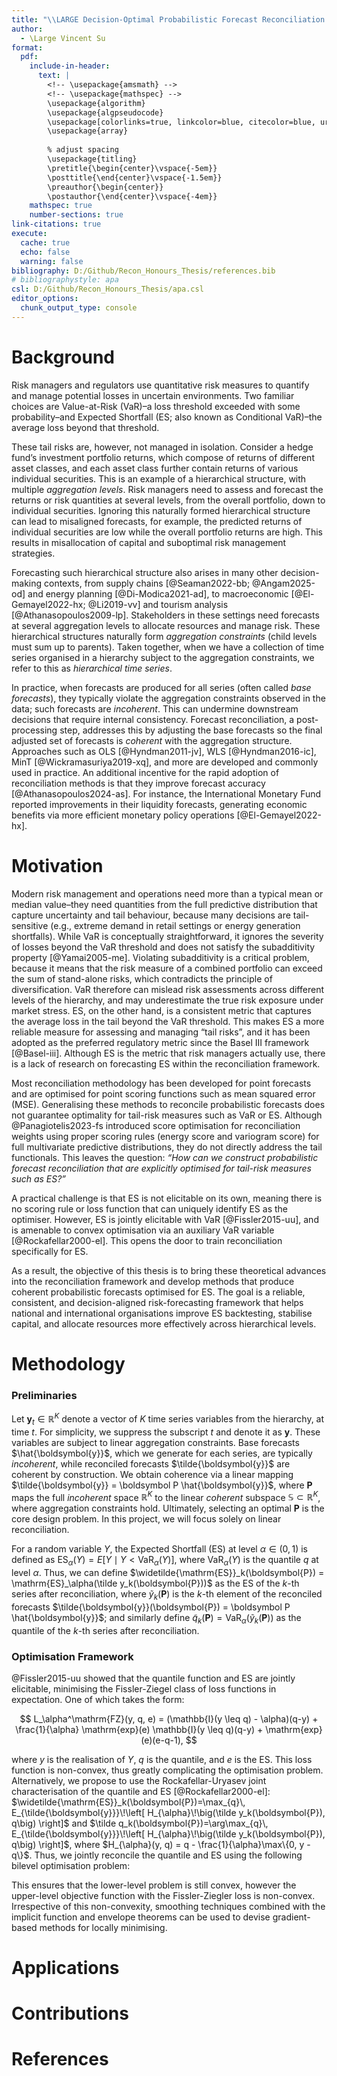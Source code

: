 ```yaml
---
title: "\\LARGE Decision-Optimal Probabilistic Forecast Reconciliation for Expected Shortfall in Hierarchical Time Series"
author: 
  - \Large Vincent Su
format: 
  pdf:
    include-in-header:
      text: |
        <!-- \usepackage{amsmath} -->
        <!-- \usepackage{mathspec} -->
        \usepackage{algorithm}
        \usepackage{algpseudocode}
        \usepackage[colorlinks=true, linkcolor=blue, citecolor=blue, urlcolor=blue]{hyperref}
        \usepackage{array}
        
        % adjust spacing
        \usepackage{titling}
        \pretitle{\begin{center}\vspace{-5em}}
        \posttitle{\end{center}\vspace{-1.5em}} 
        \preauthor{\begin{center}}
        \postauthor{\end{center}\vspace{-4em}} 
    mathspec: true
    number-sections: true
link-citations: true
execute:
  cache: true
  echo: false
  warning: false
bibliography: D:/Github/Recon_Honours_Thesis/references.bib
# bibliographystyle: apa
csl: D:/Github/Recon_Honours_Thesis/apa.csl
editor_options: 
  chunk_output_type: console
---
```


<!--
========== Tas Advice ==========
- Start with ES
  - Talk about VaR and then ES
  - Take portfolio as example
  - Walk to hierarchical time series
  - Motivation is bringing ES and HTS together

- Quantiles are point forecasts



-->

# Background

<!-- 
========== Old version ==========

- Data is hierarchical
- Decision making requires forecasts at different levels of hierarchy
- Base forecasts are incoherent and accuracy suffers
- Reconciliation methods are used to adjust forecasts to be coherent
- Point forecasts methods are developed
- Probabilistic forecasts are sometimes the quantity of interest, especially in risk management

Many operational datasets are naturally hierarchical. For Starbucks, their total sales is the sum of all countries they are operating in, and each national sales is the sum for all cities, down to many outlets, forming an aggregation constraint. Forecasting such hierarchical time series arises in many decision-making contexts ranging from supply chains [@Seaman2022-bb; @Angam2025-od] and energy planning [@Di-Modica2021-ad], to macroeconomic [@El-Gemayel2022-hx; @Li2019-vv] and tourism analysis [@Athanasopoulos2009-lp], where stakeholders need forecasts at several aggregation levels to allocate resources and manage risk.

In practice, when base forecasts are produced independently for all series, they typically fail to satisfy the aggregation constraints. Such forecasts are *incoherent*, which can undermine downstream decisions that require internal consistency. Forecast reconciliation addresses this by adjusting the base forecasts so the final set is *coherent* with the hierarchy. Approaches such as OLS [@Hyndman2011-jv], WLS [@Hyndman2016-ic], and MinT [@Wickramasuriya2019-xq] implement this as linear mappings (often projections) so that the adjusted forecasts lie in the coherent subspace; see @Athanasopoulos2024-as for a comprehensive review. 
-->

<!-- 
- Talk about VaR and then ES
- Take portfolio as example
- Link to hierarchical time series with previous example
- Mention HTS arises in many contexts
- Brief about coherence and reconciliation
-->

<!-- 
While VaR is conceptually straightforward, it only measures the percentiles of loss distributions and ignores the severity of losses beyond that threshold [@Yamai2005-me]. ES, on the other hand, captures the average loss in the tail beyond the VaR threshold. This makes ES a more reliable metric for assessing and managing "tail risks", and it has been adopted as the preferred regulatory metric since the Basel III framework [@Basel-iii].
-->

Risk managers and regulators use quantitative risk measures to quantify and manage potential losses in uncertain environments. Two familiar choices are Value-at-Risk (VaR)--a loss threshold exceeded with some probability--and Expected Shortfall (ES; also known as Conditional VaR)--the average loss beyond that threshold. 

These tail risks are, however, not managed in isolation. Consider a hedge fund's investment portfolio returns, which compose of returns of different asset classes, and each asset class further contain returns of various individual securities. This is an example of a hierarchical structure, with multiple *aggregation levels*. Risk managers need to assess and forecast the returns or risk quantities at several levels, from the overall portfolio, down to individual securities. Ignoring this naturally formed hierarchical structure can lead to misaligned forecasts, for example, the predicted returns of individual securities are low while the overall portfolio returns are high. This results in misallocation of capital and suboptimal risk management strategies.

Forecasting such hierarchical structure also arises in many other decision-making contexts, from supply chains [@Seaman2022-bb; @Angam2025-od] and energy planning [@Di-Modica2021-ad], to macroeconomic [@El-Gemayel2022-hx; @Li2019-vv] and tourism analysis [@Athanasopoulos2009-lp]. Stakeholders in these settings need forecasts at several aggregation levels to allocate resources and manage risk. These hierarchical structures naturally form *aggregation constraints* (child levels must sum up to parents). Taken together, when we have a collection of time series organised in a hierarchy subject to the aggregation constraints, we refer to this as *hierarchical time series*.

In practice, when forecasts are produced for all series (often called *base forecasts*), they typically violate the aggregation constraints observed in the data; such forecasts are *incoherent*. This can undermine downstream decisions that require internal consistency. Forecast reconciliation, a post-processing step, addresses this by adjusting the base forecasts so the final adjusted set of forecasts is *coherent* with the aggregation structure. Approaches such as OLS [@Hyndman2011-jv], WLS [@Hyndman2016-ic], MinT [@Wickramasuriya2019-xq], and more are developed and commonly used in practice. An additional incentive for the rapid adoption of reconciliation methods is that they improve forecast accuracy [@Athanasopoulos2024-as]. For instance, the International Monetary Fund reported improvements in their liquidity forecasts, generating economic benefits via more efficient monetary policy operations [@El-Gemayel2022-hx].

<!-- \color{red}
Importantly, ES behaves well under aggregation (satisfying subadditivity), making it a natural target when risks are rolled up through a hierarchy. This context motivates methods that deliver coherent, multi-level forecasts whose uncertainty aligns with the tail-risk metrics managers actually use.

(should i remove this?)
\color{black} -->




# Motivation

<!--
========== Old version ==========

- Recent works mainly focus on point forecasts
- Existing point forecast reconciliation can be extended to probabilistic forecasts
- Point forecast reconciliation methods are optimised for scoring rules such as MSE
- Question: How can probabilistic reconciliation be optimised with respect to different loss functions targeted at the
downstream decision? 
- Value-at-risk (VaR) is common risk measure, however, it ignores the tail risk and not coherent risk measure
- Expected Shortfall (ES) is coherent risk measure and accounts for tail risk, and has recently superseded the Value at Risk as the preferred risk measure in banking regulation.
- This work investigates the optimal probabilistic forecast reconciliation for Expected Shortfall.


In the current literature, most reconciliation methodology has been developed for point forecasts, and its benefits for accuracy and coordination across organisation's departments or "silos" are well documented. However, in many applications the quantity of interest is probabilistic forecasts, not just a specific value. Decision makers care about the full distribution of future outcomes to quantify uncertainty, especially in risk management, where tail risks matter (e.g., extreme demand in newsvendor settings or energy generation shortfalls). This motivates moving from point reconciliation to probabilistic reconciliation, so that coherent forecasts also carry coherent uncertainty.

Existing reconciliation methods for point forecasts has recently been generalised to reconcile probabilistic forecasts. However, these approaches originally focus on point forecasts and are optimised for scoring rules such as mean squared error (MSE). There is a gap in the literature on how *optimal* this approach is with respect to the downstream decision. The current expansion of point reconciliation methods no longer guarantee optimality for probabilistic forecasts, such as quantiles or expected shortfall (ES). This leaves the question: *"How can probabilistic reconciliation be optimised with respect to different loss functions targeted at the downstream decision?"*

Although @Panagiotelis2023-fs introduced an score optimisation for reconciliation weights using the energy score or variogram score, they are scoring rules for full multivariate predictive distributions and do not directly address the tail functionals. 

Among the risk measures, quantiles, also known as Value-at-Risk (VaR), is a common choice, but it has limitations. VaR ignores the severity of losses beyond that threshold and is not a coherent risk measure, since it does not satisfy the subadditivity property [@Yamai2005-me]. This can lead to inconsistencies in risk assessments across different levels of the hierarchy.

Meanwhile, Expected Shortfall (ES) is a coherent risk measure that accounts for the severity of losses in the tail of the distribution [@Yamai2005-me]. It has recently been adopted as the preferred risk measure in banking regulation since the Basel III regulatory framework [@Basel-iii]. It has ability to capture tail risks more effectively than VaR. ES is also applicable beyond finance, such as quantifying expected economic loss when electricity demand exceeds available capacity. Therefore, we aim to investigate and develop the optimal probabilistic forecast reconciliation under the Expected Shortfall criterion.
-->

<!--
=========== 1st version =========
In the current literature, most reconciliation methodology has been developed for point forecasts, and its benefits for accuracy and coordination across organisation's departments or "silos" are well documented. However, modern risk management and operations need more than a typical mean or median value--they need quantities from the full predictive distribution that capture uncertainty and tail behaviour, because many decisions are tail-sensitive (e.g., extreme demand in newsvendor settings or energy generation shortfalls).

Existing reconciliation methods for point forecasts has recently been generalised to reconcile probabilistic forecasts with downstream decisions based on these. However, these approaches originally focus on point forecasts and are optimised for scoring functions such as mean squared error (MSE). There is a gap in the literature on how *optimal* this approach when considering alternative quantities of interest, such as Value-at-Risk or Expected Shortfall. This leaves the question: *"How can we construct probabilistic forecast reconciliation that are explicitly optimised for tail-risk measures?"*

Although @Panagiotelis2023-fs introduced an score optimisation for reconciliation weights using proper scoring rules (energy score and variogram score) for full multivariate predictive distributions, they do not directly address the tail functionals. Other than that, there is a lack of research on optimising reconciliation for specific risk measures such as VaR and ES.

Both VaR and ES are popular risk measures, but they have different properties. While VaR is conceptually straightforward, it ignores the severity of losses beyond the VaR threshold and is not a coherent risk measure, since it does not satisfy the subadditivity property [@Yamai2005-me]. VaR can mislead risk assessments across different levels of the hierarchy, and may underestimate the true risk exposure under market stress. ES, on the other hand, is a coherent metric that captures the average loss in the tail beyond the VaR threshold. This makes ES a more reliable metric for assessing and managing "tail risks", and it has been adopted as the preferred regulatory metric since the Basel III framework [@Basel-iii].

Even with these advantages, ES has its own challenges. Notably, ES is not elicitable on its own, meaning there is no scoring rule or loss function that can uniquely identify the ES as the optimal optimiser. However, works from @Fissler2015-uu and @Rockafellar2000-el show that this is not impossible when ES is considered jointly with VaR. This joint elicitability opens the door to optimising reconciliation methods specifically for ES. As a result, the biggest objective of this project is to bring these recent theoretical advances into the reconciliation framework, to develop methods that produce coherent probabilistic forecasts optimised for ES.
-->

Modern risk management and operations need more than a typical mean or median value--they need quantities from the full predictive distribution that capture uncertainty and tail behaviour, because many decisions are tail-sensitive (e.g., extreme demand in retail settings or energy generation shortfalls). While VaR is conceptually straightforward, it ignores the severity of losses beyond the VaR threshold and does not satisfy the subadditivity property\footnote{\textbf{Subadditivity.} A risk measure $\rho$ on loss variables is subadditive if $\rho(X+Y)\le \rho(X)+\rho(Y)$ for any losses $X,Y$. Expected Shortfall satisfies subadditivity for all $\alpha\in(0,1)$, whereas VaR can violate it. Thus, the portfolio ES cannot exceed the sums of individual security ESs.} [@Yamai2005-me]. Violating subadditivity is a critical problem, because it means that the risk measure of a combined portfolio can exceed the sum of stand-alone risks, which contradicts the principle of diversification. VaR therefore can mislead risk assessments across different levels of the hierarchy, and may underestimate the true risk exposure under market stress. ES, on the other hand, is a consistent metric that captures the average loss in the tail beyond the VaR threshold. This makes ES a more reliable measure for assessing and managing "tail risks", and it has been adopted as the preferred regulatory metric since the Basel III framework [@Basel-iii]. Although ES is the metric that risk managers actually use, there is a lack of research on forecasting ES within the reconciliation framework.

\color{red}
Most reconciliation methodology has been developed for point forecasts and are optimised for point scoring functions such as mean squared error (MSE). Generalising these methods to reconcile probabilistic forecasts does not guarantee optimality for tail-risk measures such as VaR or ES. Although @Panagiotelis2023-fs introduced score optimisation for reconciliation weights using proper scoring rules (energy score and variogram score) for full multivariate predictive distributions, they do not directly address the tail functionals. This leaves the question: *"How can we construct probabilistic forecast reconciliation that are explicitly optimised for tail-risk measures such as ES?"*
\color{black} 

<!-- 
**AP: I have thought a bit about how we discuss the point v probabilistic issue. Ultimately, a VaR or ES forecast is a point forecast. However, a) any point forecast can be derived from a distributional forecast and b) scoring rules give us a way to obtain the optimal VaR or ES if we know the underlying probabilistic distribution. These two facts taken together mean we can naturally adapt the score optimisation framework of Panagiotelis et al (2023) to obtain optimal ES forecasts while also guaranteeing that these forecast come from an underlying probabilitistic forecast that is coherent.**
-->

A practical challenge is that ES is not elicitable on its own, meaning there is no scoring rule or loss function that can uniquely identify ES as the optimiser. However, ES is jointly elicitable with VaR [@Fissler2015-uu], and is amenable to convex optimisation via an auxiliary VaR variable [@Rockafellar2000-el]. This opens the door to train reconciliation specifically for ES.

As a result, the objective of this thesis is to bring these theoretical advances into the reconciliation framework and develop methods that produce coherent probabilistic forecasts optimised for ES. The goal is a reliable, consistent, and decision-aligned risk-forecasting framework that helps national and international organisations improve ES backtesting, stabilise capital, and allocate resources more effectively across hierarchical levels.

<!-- footnote for subadditivity property? -->

# Methodology

### Preliminaries {-}
<!-- 
- Hierarchical time series (HTS) is a collection of time series that are organised in a hierarchy.
- Coherent subspace and reconciliation definition
- Reconciliation to probabilistic forecasts\
-->

<!-- 
=========== OLD version

Let $\boldsymbol{y}_t \in \mathbb{R}^K$ denote a vector of $K$ time series variables from the hierarchy, at time $t$. For simplicity, we suppress the subscript $t$ and denote it as $\boldsymbol{y}$. These variables are subject to linear aggregation constraints represented by a matrix $\boldsymbol C$, such that $\boldsymbol C \boldsymbol{y} = 0$. For example, in a retail setting, the total sales at a warehouse ($y_1$) and two stores ($y_2$ and $y_3$) might satisfy the constraint $y_1 = y_2 + y_3$, leading to $\boldsymbol C = (1, -1, -1)$.


\tilde{\boldsymbol{y}}
\hat{\boldsymbol{y}}


Base forecasts $\hat{\boldsymbol{y}}$, which we generate for each series, are typically *incoherent* (i.e. $\boldsymbol C \hat{\boldsymbol{y}} \neq 0$), while reconciled forecasts $\tilde{\boldsymbol{y}}$ are coherent by construction (i.e. $\boldsymbol C \hat{\boldsymbol{y}} = 0$). We obtain coherence via a linear mapping $\tilde{\boldsymbol{y}} = \boldsymbol P \hat{\boldsymbol{y}}$, where $\boldsymbol P$ maps the full *incoherent* space $\mathbb{R}^K$ to the linear *coherent* subspace $\mathbb{S} \subset \mathbb{R}^K$, where aggregation constraints hold. 


This mapping $\boldsymbol P$ can be a projection operator $\boldsymbol S (\boldsymbol S' \boldsymbol S)^{-1} \boldsymbol S'$ [@Hyndman2011-jv], where $\boldsymbol S$ is a matrix designed such that $\boldsymbol S \boldsymbol C = 0$. The mapping $\boldsymbol P$ is not unique, and selecting an optimal $\boldsymbol P$ is the core design problem. In this project, we will focus solely on linear reconciliation.

For probabilistic forecasts, let $\hat F$ be a multivariate base probabilistic forecast on $\mathbb{R}^K$. Define the reconciled probabilistic forecast $\tilde F$ on $\mathbb{S}$ so that probabilities are preserved under the reconciliation map (intuitively, events in the coherent subspace under $\tilde F$ correspond to pre-images under $\hat F$). This extends point reconciliation to the distributional setting while respecting the aggregation constraints.

\color{red}
Talk about the probabilistic reconciliation and how it is extended from point reconciliation.
\color{black}
-->

Let $\boldsymbol{y}_t \in \mathbb{R}^K$ denote a vector of $K$ time series variables from the hierarchy, at time $t$. For simplicity, we suppress the subscript $t$ and denote it as $\boldsymbol{y}$. These variables are subject to linear aggregation constraints. Base forecasts $\hat{\boldsymbol{y}}$, which we generate for each series, are typically *incoherent*, while reconciled forecasts $\tilde{\boldsymbol{y}}$ are coherent by construction. We obtain coherence via a linear mapping $\tilde{\boldsymbol{y}} = \boldsymbol P \hat{\boldsymbol{y}}$, where $\boldsymbol P$ maps the full *incoherent* space $\mathbb{R}^K$ to the linear *coherent* subspace $\mathbb{S} \subset \mathbb{R}^K$, where aggregation constraints hold. Ultimately, selecting an optimal $\boldsymbol P$ is the core design problem. In this project, we will focus solely on linear reconciliation.

For a random variable $Y$, the Expected Shortfall (ES) at level $\alpha \in (0, 1)$ is defined as $\mathrm{ES}_\alpha(Y) = E[Y \mid Y < \mathrm{VaR}_\alpha(Y)]$, where $\mathrm{VaR}_\alpha(Y)$ is the quantile $q$ at level $\alpha$. Thus, we can define $\widetilde{\mathrm{ES}}_k(\boldsymbol{P}) = \mathrm{ES}_\alpha(\tilde y_k(\boldsymbol{P}))$ as the ES of the $k$-th series after reconciliation, where $\tilde y_k(\boldsymbol{P})$ is the $k$-th element of the reconciled forecasts $\tilde{\boldsymbol{y}}(\boldsymbol{P}) = \boldsymbol P \hat{\boldsymbol{y}}$; and similarly define $\tilde q_k(\boldsymbol{P}) = \mathrm{VaR}_\alpha(\tilde y_k(\boldsymbol{P}))$ as the quantile of the $k$-th series after reconciliation.

### Optimisation Framework {-}
<!-- 
- ES definition
- ES is not elicitable, but is jointly elicitable with the quantile function.
- the quantile and ES jointly minimise in expectation the Fissler-Ziegel class of loss functions
- utilise the Rockafellar-Uryasev joint characterisation of the quantile and ES
- thus jointly reconcile the quantile and ES using the following bilevel optimisation problem
- ...
-->


@Fissler2015-uu showed that the quantile function and ES are jointly elicitable, minimising the Fissler-Ziegel class of loss functions in expectation. One of which takes the form:

$$
L_\alpha^\mathrm{FZ}(y, q, e) = (\mathbb{I}(y \leq q) - \alpha)(q-y) 
+ \frac{1}{\alpha} \mathrm{exp}(e) \mathbb{I}(y \leq q)(q-y) + \mathrm{exp}(e)(e-q-1),
$$

where $y$ is the realisation of $Y$, $q$ is the quantile, and $e$ is the ES. This loss function is non-convex, thus greatly complicating the optimisation problem. Alternatively, we propose to use the Rockafellar-Uryasev joint characterisation of the quantile and ES [@Rockafellar2000-el]:
$\widetilde{\mathrm{ES}}_k(\boldsymbol{P})=\max_{q}\, E_{\tilde{\boldsymbol{y}}}\!\left[ H_{\alpha}\!\big(\tilde y_k(\boldsymbol{P}), q\big) \right]$ 
and 
$\tilde q_k(\boldsymbol{P})=\arg\max_{q}\, E_{\tilde{\boldsymbol{y}}}\!\left[ H_{\alpha}\!\big(\tilde y_k(\boldsymbol{P}), q\big) \right]$,
where
$H_{\alpha}(y, q) = q - \frac{1}{\alpha}\max\{0, y - q\}$.
Thus, we jointly reconcile the quantile and ES using the following bilevel optimisation problem:

\vspace{-0.8cm}

\begin{align}
\min_{\boldsymbol{P}}\;&
\sum_{k=1}^{K} E_{\boldsymbol y}\!\left[
  L^{\mathrm{FZ}}_{\alpha}\!\big(y_k,\, \tilde q_k(\boldsymbol{P}),\, \widetilde{\mathrm{ES}}_k(\boldsymbol{P})\big)
\right]
\\
\text{s.t. }&
\tilde q_k(\boldsymbol{P})=\arg\max_{q}\, E_{\tilde{\boldsymbol{y}}}\!\left[ H_{\alpha}\!\big(\tilde y_k(\boldsymbol{P}), q\big) \right],
\notag\\
&
\widetilde{\mathrm{ES}}_k(\boldsymbol{P})=\max_{q}\, E_{\tilde{\boldsymbol{y}}}\!\left[ H_{\alpha}\!\big(\tilde y_k(\boldsymbol{P}), q\big) \right],
\qquad \forall\,k=1,\ldots,K.
\notag
\end{align}

\vspace{-0.4cm}

This ensures that the lower-level problem is still convex, however the upper-level objective function with the Fissler-Ziegler loss is non-convex. Irrespective of this non-convexity, smoothing techniques combined with the implicit function and envelope theorems can be used to devise gradient-based methods for locally minimising.

# Applications 
<!-- 
- Finance: ES is prefered risk measure, hierarchical structure from composite indices and etfs, also accounting for varying weights. Data is publicly available.
- Energy: ES can be a measure of economic loss accrued if insufficient generation capacity, hierarchical structure from geographical aggregation of service zones, states, and national level. Electricity load data are made available by the Australian Energy Market Operator
-->

# Contributions
<!-- 
- Methodological: cutting-edge techniques from optimisation, econometrics and statistics will be combined to develop new reconciliation methods, new methods will be applied to important problems in energy, retail, and finance thus demonstrating that the research can inform decisions that lower real-world economic costs.

- Economic, environmental and social benefits: the research will improve the accuracy of probabilistic forecasts for decision making in energy, retail, and finance. This will lead to more efficient allocation of resources, reduced economic costs, and improved risk management.
-->


\pagebreak
# References {-}
